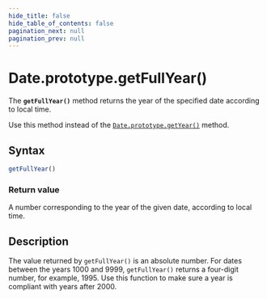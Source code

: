```yaml
---
hide_title: false
hide_table_of_contents: false
pagination_next: null
pagination_prev: null
---
```

# Date.prototype.getFullYear()

The **`getFullYear()`** method returns the year of the
specified date according to local time.

Use this method instead of the [`Date.prototype.getYear()`](./getYear.mdx) method.

## Syntax

```js
getFullYear()
```

### Return value

A number corresponding to the year of the given date, according to local time.

## Description

The value returned by `getFullYear()` is an absolute number. For dates
between the years 1000 and 9999, `getFullYear()` returns a four-digit number,
for example, 1995. Use this function to make sure a year is compliant with years after
2000\.
